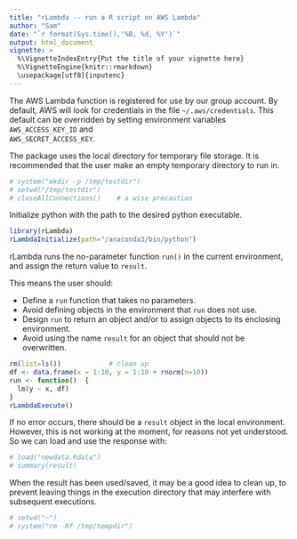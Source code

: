 ```yaml
---
title: "rLambda -- run a R script on AWS Lambda"
author: "Sam"
date: "`r format(Sys.time(),'%B, %d, %Y')`"
output: html_document
vignette: >
  %\VignetteIndexEntry{Put the title of your vignette here}
  %\VignetteEngine{knitr::rmarkdown}
  \usepackage[utf8]{inputenc}
---
```


The AWS Lambda function is registered for use by our group account. By default, 
AWS will look for credentials in the file `~/.aws/credentials`. This default 
can be overridden by setting environment variables `AWS_ACCESS_KEY_ID` and  
`AWS_SECRET_ACCESS_KEY`. 

The package uses the local directory for temporary file storage. It is recommended
that the user make an empty temporary directory to run in.

```r
# system("mkdir -p /tmp/testdir")
# setwd("/tmp/testdir")
# closeAllConnections()    # a wise precaution
```

Initialize python with the path to the desired python executable.

```r
library(rLambda)
rLambdaInitialize(path="/anaconda3/bin/python")
```

rLambda runs the no-parameter function `run()` in the current environment,
and assign the return value to `result`. 

This means the user should:

* Define a `run` function that takes no parameters.
* Avoid defining objects in the environment that `run` does not use.
* Design `run` to return an object and/or to assign objects to its enclosing environment.
* Avoid using the name `result` for an object that should not be overwritten.

```r
rm(list=ls())            # clean up
df <- data.frame(x = 1:10, y = 1:10 + rnorm(n=10))
run <- function()  {
  lm(y ~ x, df)
}
rLambdaExecute()
```

If no error occurs, there should be a `result` object in the local environment. 
However, this is not working at the moment, for reasons not yet understood. So 
we can load and use the response with:

```r
# load("newdata.Rdata")
# summary(result)
```

When the result has been used/saved, it may be a good idea to clean up, to prevent
leaving things in the execution directory that may interfere with subsequent 
executions.

```r
# setwd("~")
# system("rm -Rf /tmp/tempdir")
```








